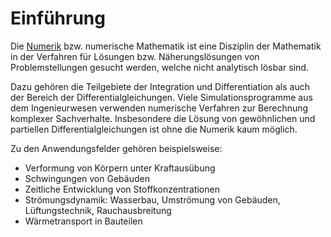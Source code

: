 # Einführung

Die [Numerik](https://de.wikipedia.org/wiki/Numerische_Mathematik) bzw. numerische Mathematik ist eine Disziplin der Mathematik in der Verfahren für Lösungen bzw. Näherungslösungen von Problemstellungen gesucht werden, welche nicht analytisch lösbar sind. 

Dazu gehören die Teilgebiete der Integration und Differentiation als auch der Bereich der Differentialgleichungen. Viele Simulationsprogramme aus dem Ingenieurwesen verwenden numerische Verfahren zur Berechnung komplexer Sachverhalte. Insbesondere die Lösung von gewöhnlichen und partiellen Differentialgleichungen ist ohne die Numerik kaum möglich. 

Zu den Anwendungsfelder gehören beispielsweise:

* Verformung von Körpern unter Kraftausübung
* Schwingungen von Gebäuden
* Zeitliche Entwicklung von Stoffkonzentrationen
* Strömungsdynamik: Wasserbau, Umströmung von Gebäuden, Lüftungstechnik, Rauchausbreitung
* Wärmetransport in Bauteilen

